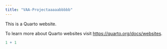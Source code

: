 ```yaml
---
title: "VAA-Projectaaaaabbbbb"
---
```


This is a Quarto website.

To learn more about Quarto websites visit <https://quarto.org/docs/websites>.

```r
1 + 1
```
